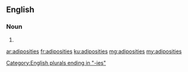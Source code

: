 ==English==

===Noun===
{{head|en|plural}}

# {{plural of|adiposity|lang=en|nocat=1}}

[[Category:English plurals ending in "-ies"]]

[[ar:adiposities]]
[[fr:adiposities]]
[[ku:adiposities]]
[[mg:adiposities]]
[[my:adiposities]]